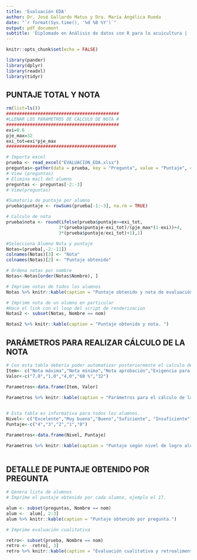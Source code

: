 ```yaml
---
title: 'Evaluación EDA'
author: Dr. José Gallardo Matus y Dra. María Angélica Rueda
date: "`r format(Sys.time(), '%d %B %Y')`"
output: pdf_document
subtitle: 'Diplomado en Análisis de datos con R para la acuicultura |  Pontificia Universidad Católica de Valparaíso'
---
```


```r
knitr::opts_chunk$set(echo = FALSE)

library(pander)
library(dplyr)
library(readxl)
library(tidyr)

```

## PUNTAJE TOTAL Y NOTA

```r
rm(list=ls()) 
###########################################
#LLENAR LOS PARAMETROS DE CALCULO DE NOTA #
###########################################
exi=0.6             
pje_max=32
exi_tot=exi*pje_max
##########################################

# Importa excel
prueba <- read_excel("EVALUACION_EDA.xlsx")
preguntas<-gather(data = prueba, key = "Pregunta", value = "Puntaje", 4:11)
# View (preguntas)
# Elimina mail del alumno
preguntas <- preguntas[-2:-3]
# View(preguntas)

```


```r
#Sumatoria de puntaje por alumno
prueba$puntaje <- rowSums(prueba[-1:-3], na.rm = TRUE)

# Calculo de nota
prueba$nota <- round(ifelse(prueba$puntaje>=exi_tot, 
                    3*(prueba$puntaje-exi_tot)/(pje_max*(1-exi))+4,
                    3*(prueba$puntaje/exi_tot)+1),1)

#Selecciona Alumno Nota y puntaje
Notas=(prueba[,-2:-11])
colnames(Notas)[3] <- "Nota"
colnames(Notas)[2] <- "Puntaje obtenido"

# Ordena notas por nombre
Notas<-Notas[order(Notas$Nombre), ]

# Imprime notas de todos los alumnos
Notas %>% knitr::kable(caption = "Puntaje obtenido y nota de evaluación intermedia.")

# Imprime nota de un alumno en particular
#Hace el link con el loop del script de renderizacion
Notas2 <- subset(Notas, Nombre == nom)

Notas2 %>% knitr::kable(caption = "Puntaje obtenido y nota. ")
```

## PARÁMETROS PARA REALIZAR CÁLCULO DE LA NOTA

```r
 
# Con esta tabla debería poder automatizar posteriormente el calculo de la nota
Item<- c("Nota máxima","Nota mínima","Nota aprobación","Exigencia para aprobar", "Puntaje máximo")
Valor<-c("7,0","1,0","4,0","60 %","32")

Parametros<-data.frame(Item, Valor)

Parametros %>% knitr::kable(caption = "Parámetros para el cálculo de la nota.")
  
```


```r

# Esta tabla es informativa para todos los alumnos.
Nivel<- c("Excelente","Muy bueno","Bueno","Suficiente", "Insuficiente")
Puntaje<-c("4","3","2","1","0")

Parametros<-data.frame(Nivel, Puntaje)

Parametros %>% knitr::kable(caption = "Puntaje según nivel de logro alcanzado en cada pregunta o ejercicio.")
  
```

\newpage

## DETALLE DE PUNTAJE OBTENIDO POR PREGUNTA 

```r

# Genera lista de alumnos
# Imprime el puntaje obtenido por cada alumno, ejemplo el 17. 

alum <- subset(preguntas, Nombre == nom)
alum <-  alum[, 2:3]
alum %>% knitr::kable(caption = "Puntaje obtenido por pregunta.")

# Imprime evaluación cualitativa

retro<- subset(prueba, Nombre == nom)
retro <-  retro[, 3]
retro %>% knitr::kable(caption = "Evaluación cualitativa y retroalimentación EDA.")
```


